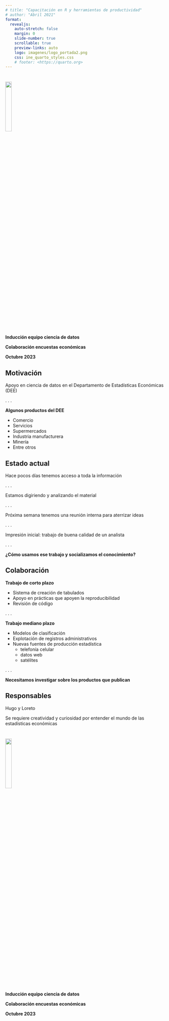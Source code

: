 ```yaml
---
# title: "Capacitación en R y herramientas de productividad"
# author: "Abril 2021"
format:
  revealjs:
    auto-stretch: false
    margin: 0
    slide-number: true
    scrollable: true
    preview-links: auto
    logo: imagenes/logo_portada2.png
    css: ine_quarto_styles.css
    # footer: <https://quarto.org>
---
```


# 
<img src="imagenes/logo_portada2.png" width="20%"/>

[**Inducción equipo ciencia de datos**]{.big-par .center-justified}

[**Colaboración encuestas económicas**]{.big-par .center-justified}

[**Octubre 2023**]{.big-par .center-justified}

## Motivación

Apoyo en ciencia de datos en el Departamento de Estadísticas Económicas (DEE) 

. . .

**Algunos productos del DEE **

:::{.medium-par}
- Comercio
- Servicios
- Supermercados
- Industria manufacturera 
- Minería
- Entre otros
:::

## Estado actual

Hace pocos días tenemos acceso a toda la información

. . .

Estamos digiriendo y analizando el material

. . .

Próxima semana tenemos una reunión interna para aterrizar ideas

. . .

Impresión inicial: trabajo de buena calidad de un analista

. . .

[**¿Cómo usamos ese trabajo y socializamos el conocimiento?**]{.center}


## Colaboración

**Trabajo de corto plazo**

:::{.fragment .medium-par}
- Sistema de creación de tabulados
- Apoyo en prácticas que apoyen la reproducibilidad
- Revisión de código
:::

. . .

**Trabajo mediano plazo**

:::{.fragment .medium-par}
- Modelos de clasificación
- Explotación de registros administrativos 
- Nuevas fuentes de producción estadística
  - telefonía celular
  - datos web
  - satélites

:::

. . .

[**Necesitamos investigar sobre los productos que publican**]{.center}

## Responsables

Hugo y Loreto

Se requiere creatividad y curiosidad por entender el mundo de las estadísticas económicas

# 
<img src="imagenes/logo_portada2.png" width="20%"/>

[**Inducción equipo ciencia de datos**]{.big-par .center-justified}

[**Colaboración encuestas económicas**]{.big-par .center-justified}

[**Octubre 2023**]{.big-par .center-justified}

